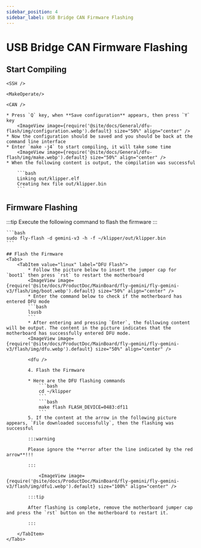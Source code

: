 ```yaml
---
sidebar_position: 4
sidebar_label: USB Bridge CAN Firmware Flashing
---
```




# USB Bridge CAN Firmware Flashing

## Start Compiling

    <SSH />

    <MakeOperate/>

    <CAN />

    * Press `Q` key, when **Save configuration** appears, then press `Y` key
        <ImageView image={require('@site/docs/General/dfu-flash/img/configuration.webp').default} size="50%" align="center" />
    * Now the configuration should be saved and you should be back at the command line interface
    * Enter `make -j4` to start compiling, it will take some time
        <ImageView image={require('@site/docs/General/dfu-flash/img/make.webp').default} size="50%" align="center" />
    * When the following content is output, the compilation was successful

        ```bash
        Linking out/klipper.elf
        Creating hex file out/klipper.bin
        ```


## Firmware Flashing

:::tip
Execute the following command to flash the firmware
:::

    ```bash
    sudo fly-flash -d gemini-v3 -h -f ~/klipper/out/klipper.bin
    ```

    ## Flash the Firmware
    <Tabs>
        <TabItem value="linux" label="DFU Flash">
            * Follow the picture below to insert the jumper cap for `boot1` then press `rst` to restart the motherboard
            <ImageView image={require('@site/docs/ProductDoc/MainBoard/fly-gemini/fly-gemini-v3/flash/img/boot.webp').default} size="50%" align="center" />
            * Enter the command below to check if the motherboard has entered DFU mode
            ```bash
            lsusb
            ```
            * After entering and pressing `Enter`, the following content will be output. The content in the picture indicates that the motherboard has successfully entered DFU mode.
            <ImageView image={require('@site/docs/ProductDoc/MainBoard/fly-gemini/fly-gemini-v3/flash/img/dfu.webp').default} size="50%" align="center" />
           
            <dfu />

            4. Flash the Firmware

            * Here are the DFU flashing commands
                ```bash
                cd ~/klipper
                ```
                ```bash
                make flash FLASH_DEVICE=0483:df11
                ```
            5. If the content at the arrow in the following picture appears, `File downloaded successfully`, then the flashing was successful

            :::warning

            Please ignore the **error after the line indicated by the red arrow**!!!

            :::

                <ImageView image={require('@site/docs/ProductDoc/MainBoard/fly-gemini/fly-gemini-v3/flash/img/dfu1.webp').default} size="100%" align="center" />

            :::tip

            After flashing is complete, remove the motherboard jumper cap and press the `rst` button on the motherboard to restart it.

            :::

        </TabItem>
    </Tabs>